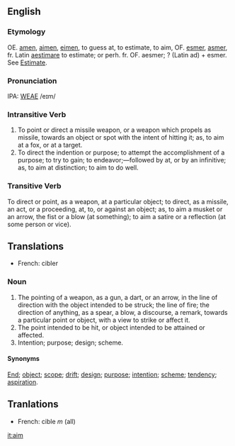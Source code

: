 ==English==
===Etymology===
OE. [[amen]], [[aimen]], [[eimen]], to guess at, to estimate, to aim, OF. [[esmer]], [[asmer]], fr. Latin [[aestimare]] to estimate; or perh. fr. OF. aesmer; ? (Latin ad) + esmer.  See [[Estimate]].

===Pronunciation===
IPA: [[WEAE]] /eɪm/

===Intransitive Verb===
# To point or direct a missile weapon, or a weapon which  propels as missile, towards an object or spot with the  intent of hitting it; as, to aim at a fox, or at a target.
# To direct the indention or purpose; to attempt the accomplishment of a purpose; to try to gain; to endeavor;&mdash;followed by at, or by an infinitive; as, to aim at distinction; to aim to do well.

===Transitive Verb===
To direct or point, as a weapon, at a particular object; to direct, as a missile, an act, or a proceeding, at, to, or against an object; as, to aim a musket or an arrow, the fist  or a blow (at something); to aim a satire or a reflection (at some person or vice).

==Translations==
*French: cibler

===Noun===
# The pointing of a weapon, as a gun, a dart, or an arrow, in the line of direction with the object intended to be struck; the line of fire; the direction of anything, as a spear, a blow, a discourse, a remark, towards a particular  point or object, with a view to strike or affect it.
# The point intended to be hit, or object intended to be attained or affected.
# Intention; purpose; design; scheme.

====Synonyms====
[[End]]; [[object]]; [[scope]]; [[drift]]; [[design]]; [[purpose]]; [[intention]]; [[scheme]]; [[tendency]]; [[aspiration]].

==Tranlations==
*French: cible ''m'' (all)

[[it:aim]]